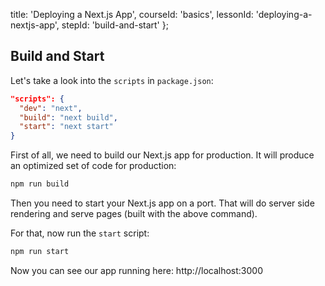 
  title: 'Deploying a Next.js App',
  courseId: 'basics',
  lessonId: 'deploying-a-nextjs-app',
  stepId: 'build-and-start'
};

## Build and Start

Let's take a look into the `scripts` in `package.json`:

```json
"scripts": {
  "dev": "next",
  "build": "next build",
  "start": "next start"
}
```

First of all, we need to build our Next.js app for production. It will produce an optimized set of code for production:

```bash
npm run build
```

Then you need to start your Next.js app on a port. That will do server side rendering and serve pages (built with the above command).

For that, now run the `start` script:

```bash
npm run start
```

Now you can see our app running here: http://localhost:3000

